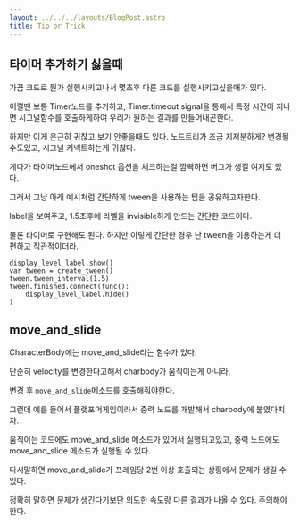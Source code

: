 ```yaml
---
layout: ../../../layouts/BlogPost.astro
title: Tip or Trick
---
```


## 타이머 추가하기 싫을때

가끔 코드로 뭔가 실행시키고나서 몇초후 다른 코드를 실행시키고싶을때가 있다.

이럴땐 보통 Timer노드를 추가하고, Timer.timeout signal을 통해서 특정 시간이 지나면 시그널함수를 호출하게하여
우리가 원하는 결과를 만들어내곤한다.

하지만 이게 은근히 귀찮고 보기 안좋을때도 있다. 노드트리가 조금 지저분하게? 변경될수도있고, 시그널 커넥트하는게 귀찮다.

게다가 타이머노드에서 oneshot 옵션을 체크하는걸 깜빡하면 버그가 생길 여지도 있다.

그래서 그냥 아래 예시처럼 간단하게 tween을 사용하는 팁을 공유하고자한다.

label을 보여주고, 1.5초후에 라벨을 invisible하게 만드는 간단한 코드이다.

물론 타이머로 구현해도 된다. 하지만 이렇게 간단한 경우 난 tween을 이용하는게 더 편하고 직관적이더라.


```gds
display_level_label.show()
var tween = create_tween()
tween.tween_interval(1.5)
tween.finished.connect(func():
    display_level_label.hide()
)
```

## move_and_slide

CharacterBody에는 move_and_slide라는 함수가 있다.

단순히 velocity를 변경한다고해서 charbody가 움직이는게 아니라,

변경 후 ```move_and_slide```메소드를 호출해줘야한다.

그런데 예를 들어서 플랫포머게임이라서 중력 노드를 개발해서 charbody에 붙였다치자.

움직이는 코드에도 move_and_slide 메소드가 있어서 실행되고있고, 중력 노드에도 move_and_slide 메소드가 실행될 수 있다.

다시말하면 move_and_slide가 프레임당 2번 이상 호출되는 상황에서 문제가 생길 수 있다.

정확히 말하면 문제가 생긴다기보단 의도한 속도랑 다른 결과가 나올 수 있다. 주의해야한다.